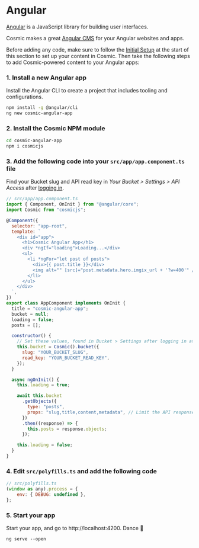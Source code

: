 # Angular

[Angular](https://angular.io/) is a JavaScript library for building user interfaces.

Cosmic makes a great [Angular CMS](https://www.cosmicjs.com/knowledge-base/angularjs-cms) for your Angular websites and apps.

Before adding any code, make sure to follow the [Initial Setup](/guides/initial-setup) at the start of this section to set up your content in Cosmic. Then take the following steps to add Cosmic-powered content to your Angular apps:

### 1. Install a new Angular app

Install the Angular CLI to create a project that includes tooling and configurations.

```bash
npm install -g @angular/cli
ng new cosmic-angular-app
```

### 2. Install the Cosmic NPM module

```bash
cd cosmic-angular-app
npm i cosmicjs
```

### 3. Add the following code into your `src/app/app.component.ts` file

Find your Bucket slug and API read key in <i>Your Bucket > Settings > API Access</i> after [logging in](https://app.cosmicjs.com).

```javascript
// src/app/app.component.ts
import { Component, OnInit } from "@angular/core";
import Cosmic from "cosmicjs";

@Component({
  selector: "app-root",
  template: `
    <div id="app">
      <h1>Cosmic Angular App</h1>
      <div *ngIf="loading">Loading...</div>
      <ul>
        <li *ngFor="let post of posts">
          <div>{{ post.title }}</div>
          <img alt="" [src]="post.metadata.hero.imgix_url + '?w=400'" />
        </li>
      </ul>
    </div>
  `,
})
export class AppComponent implements OnInit {
  title = "cosmic-angular-app";
  bucket = null;
  loading = false;
  posts = [];

  constructor() {
    // Set these values, found in Bucket > Settings after logging in at https://app.cosmicjs.com/login
    this.bucket = Cosmic().bucket({
      slug: "YOUR_BUCKET_SLUG",
      read_key: "YOUR_BUCKET_READ_KEY",
    });
  }

  async ngOnInit() {
    this.loading = true;

    await this.bucket
      .getObjects({
        type: "posts",
        props: "slug,title,content,metadata", // Limit the API response data by props
      })
      .then((response) => {
        this.posts = response.objects;
      });

    this.loading = false;
  }
}
```

### 4. Edit `src/polyfills.ts` and add the following code

```javascript
// src/polyfills.ts
(window as any).process = {
    env: { DEBUG: undefined },
};
```

### 5. Start your app

Start your app, and go to http://localhost:4200. Dance 🎉

```
ng serve --open
```
